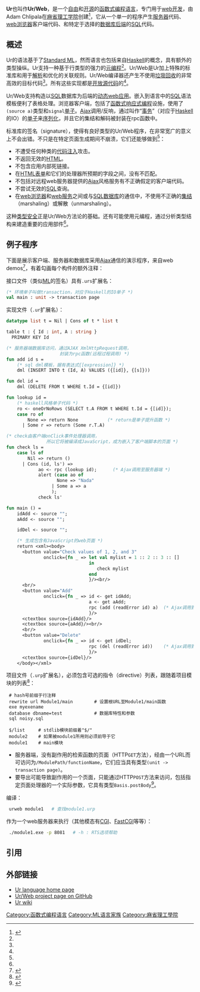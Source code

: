 {{NoteTA|G1=IT}}
{{Infobox programming language
| title = Ur
| name = Ur, Ur/Web 
| logo = 
| logo caption =
| family = [[ML语言|ML]]
| released = {{start date and age|2014|12}} <ref>{{Cite web |url=https://www.reddit.com/r/programming/comments/2qbdm0/urweb_is_out_of_beta/ |title=UrWeb is out of beta |access-date=2021-03-03 |archive-date=2016-06-04 |archive-url=https://web.archive.org/web/20160604202848/https://www.reddit.com/r/programming/comments/2qbdm0/urweb_is_out_of_beta/ }}</ref> 
| designer = Adam Chlipala
| latest release version = 20200209
| latest release date = {{start date and age|2020|02|09}}
| implementations =
| influenced by = [[ML语言|ML]]<ref name="ur-pl-family">{{cite web
   | url = http://impredicative.com/ur/
   | title = The Ur Programming Language Family
   | publisher = impredicative.com/ur
   | access-date = 3 April 2016
   | archive-date = 2020-11-30
   | archive-url = https://web.archive.org/web/20201130055351/http://www.impredicative.com/ur/
   }}</ref>, [[Haskell|Haskell]]
| platform = [[POSIX|POSIX]]
| license = [[BSD许可证|三条款BSD许可证]]
| website = {{url|impredicative.com/ur}}
| paradigms = [[函数式编程|函数式]], [[响应式编程|响应式]]
| developers = 
| file ext = .ur, .urs, .urp
| file format = 
}}
'''Ur'''也叫作'''Ur/Web'''，是一个[[自由软件|自由]]和[[开源软件|开源]]的[[函数式编程|函数式]][[编程语言|编程语言]]，专门用于[[網頁程式設計|web开发]]，由Adam Chlipala在[[麻省理工学院|麻省理工学院]]创建<ref>{{cite web | url = http://adam.chlipala.net/papers/UrWebPOPL15/UrWebPOPL15.pdf | author = Adam Chlipala | title = Ur/Web: A Simple Model for Programming the Web | publisher = MIT / Association for Computing Machinery (ACM) | date = January 2015 | access-date = 2021-09-04 | archive-date = 2022-01-16 | archive-url = https://web.archive.org/web/20220116210303/http://adam.chlipala.net/papers/UrWebPOPL15/UrWebPOPL15.pdf }}</ref>，它从一个单一的程序产生[[服务器|服务器]]代码、[[web浏览器|web浏览器]]客户端代码、和特定于选择的[[数据库|数据库]][[前端和后端|后端]]的[[SQL|SQL]]代码。

==概述==
Ur的语法基于了[[Standard_ML|Standard ML]]，然而语言也包括来自[[Haskell|Haskell]]的概念，具有额外的类型操纵。Ur支持一种基于行类型的强力的[[元编程|元编程]]<ref name="ur-pl-family"/>。Ur/Web是Ur加上特殊的标准库和用于[[语法分析|解析]]和优化的关联规则。Ur/Web编译器还产生不使用[[垃圾回收_(计算机科学)|垃圾回收]]的非常高效的目标代码<ref name="ur-pl-family"/>。所有这些实现都是[[开源软件|开放源代码]]的<ref name="ur-pl-family"/>。

Ur/Web支持构造以[[SQL|SQL]]数据库为后端的[[动态网页|动态web应用]]。嵌入到语言中的[[SQL|SQL]]语法模板便利了表格处理。浏览器客户端，包括了[[函数式响应式编程|函数式响应式编程]]设施，使用了<code>(source a)</code>类型和<code>signal</code>[[单子_(函数式编程)|单子]]。[[Ajax|Ajax]]调用/反响，通过叫作“[[事务处理|事务]]”（对应于[[Haskell|Haskell]]的IO）的[[单子_(函数式编程)|单子]]来[[序列化|序列化]]，并且它的集结和解码被封装在rpc函数中。

标准库的签名（signature），使得有良好类型的Ur/Web程序，在非常宽广的意义上不会出错。不只是在特定页面生成期间不崩溃，它们还能够做到<ref name="ur-pl-family"/>：
* 不遭受任何种类的[[代码注入|代码注入]]攻击。
* 不返回无效的[[HTML|HTML]]。
* 不包含应用内部死链接。
* 在[[网页表单|HTML表单]]和它们的处理器所预期的字段之间，没有不匹配。
* 不包括对远程web服务器提供的[[Ajax|Ajax]]风格服务有不正确假定的客户端代码。
* 不尝试无效的[[SQL|SQL]]查询。
* 在[[web浏览器|web浏览器]]和[[web服务|web服务]]之间或与[[SQL|SQL]][[数据库|数据库]]的通信中，不使用不正确的[[Marshalling_(计算机科学)|集结]]（marshaling）或解散（unmarshaling）。
这种[[类型安全|类型安全]]正是Ur/Web方法论的基础。还有可能使用元编程，通过分析类型结构来建造重要的应用部件<ref name="ur-pl-family"/>。

== 例子程序 ==

下面是展示客户端、服务器和数据库采用[[Ajax|Ajax]]通信的演示程序，来自web demos<ref>{{Cite web |url=http://impredicative.com/ur/demo/ |title=Ur language demo programs |access-date=2021-03-04 |archive-date=2020-11-12 |archive-url=https://web.archive.org/web/20201112000544/http://www.impredicative.com/ur/demo/ }}</ref>，有着勾画每个构件的额外注释：

接口文件（类似[[Standard_ML|ML]]的签名）具有<code>.urs</code>扩展名：
<syntaxhighlight lang="sml">
(* 环境单子叫做transaction，对应于Haskell的IO单子 *)
val main : unit -> transaction page
</syntaxhighlight>

实现文件（<code>.ur</code>扩展名）：
<syntaxhighlight lang="sml">
datatype list t = Nil | Cons of t * list t

table t : { Id : int, A : string }
  PRIMARY KEY Id

(* 服务器端数据库访问，通过AJAX XmlHttpRequest调用，
                    封装为rpc函数(远程过程调用) *)
fun add id s =
    (* sql dml模板，据有表达式{[expression]} *)
    dml (INSERT INTO t (Id, A) VALUES ({[id]}, {[s]}))

fun del id =
    dml (DELETE FROM t WHERE t.Id = {[id]})

fun lookup id =
    (* haskell风格单子代码 *)
    ro <- oneOrNoRows (SELECT t.A FROM t WHERE t.Id = {[id]});
    case ro of
        None => return None           (* return是单子提升函数 *)
      | Some r => return (Some r.T.A)

(* check由客户端onClick事件处理器调用，
               所以它将被编译成JavaScript，成为嵌入了客户端脚本的页面 *)
fun check ls =
    case ls of
        Nil => return ()
      | Cons (id, ls') =>
            ao <- rpc (lookup id);      (* Ajax调用至服务器端 *)
            alert (case ao of
                   None => "Nada"
                 | Some a => a
                 );
            check ls'

fun main () =
    idAdd <- source "";
    aAdd <- source "";

    idDel <- source "";

    (* 生成包含有JavaScript的web页面 *)
    return <xml><body>
      <button value="Check values of 1, 2, and 3"
              onclick={fn _ => let val mylist = 1 :: 2 :: 3 :: []
                               in
                                  check mylist
                               end
                               }/><br/>
      <br/>
      <button value="Add"
              onclick={fn _ => id <- get idAdd;
                               a <- get aAdd;
                               rpc (add (readError id) a)  (* Ajax调用到服务器端 *)
                               }/>
      <ctextbox source={idAdd}/>
      <ctextbox source={aAdd}/><br/>
      <br/>
      <button value="Delete"
              onclick={fn _ => id <- get idDel;
                               rpc (del (readError id))    (* Ajax调用到服务器端 *)
                               }/>
      <ctextbox source={idDel}/>
    </body></xml>
</syntaxhighlight>

项目文件（<code>.urp</code>扩展名），必须包含可选的指令（directive）列表，跟随着项目模块的列表<ref>{{cite web
   | url = https://enn.github.io/urweb-doc/node5.html
   | last = Chlipala
   | first = Adam
   | author-link = Adam Chlipala
   | title = The Ur/Web Manual – Project files
   | publisher = urweb-doc
   | date = January 2015
   | access-date = 8 January 2015
   | archive-date = 2016-03-04
   | archive-url = https://web.archive.org/web/20160304064757/http://enn.github.io/urweb-doc/node5.html
   }}</ref>：
<syntaxhighlight lang="shell">
 # hash号前缀于行注释
 rewrite url Module1/main        # 设置根URL至Module1/main函数
 exe myexename
 database dbname=test            # 数据库特性和参数
 sql noisy.sql

 $/list     # stdlib模块前缀着"$/"
 module2    # 如果被module1所用则必须前导于它
 module1    # main模块
</syntaxhighlight>
* 服务器端，没有副作用的检索函数的页面（HTTP<code>GET</code>方法），经由一个URL而可访问为<code>/ModulePath/functionName</code>，它们应当具有类型<code>(unit -> transaction page)</code>。
* 要导出可能导致副作用的一个页面，只能通过HTTP<code>POST</code>方法来访问，包括指定页面处理器的一个实际参数，它具有类型<code>Basis.postBody</code><ref>{{Cite web |url=https://enn.github.io/urweb-doc/node54.html |title=The Ur/Web Manual - The Structure of Web Applications |access-date=2021-03-04 |archive-date=2016-03-04 |archive-url=https://web.archive.org/web/20160304094503/http://enn.github.io/urweb-doc/node54.html }}</ref>。

编译：
<syntaxhighlight lang="bash">
 urweb module1   # 查找module1.urp
</syntaxhighlight>
作为一个web服务器来执行（其他模态有[[通用网关接口|CGI]]、[[FastCGI|FastCGI]]等等）：
<syntaxhighlight lang="bash">
 ./module1.exe -p 8081   # -h : RTS选项帮助
</syntaxhighlight>

== 引用 ==
{{reflist|2}}

== 外部链接 ==
* [http://impredicative.com/ur Ur language home page] {{Wayback|url=http://impredicative.com/ur |date=20201130055351 }}
* [https://github.com/urweb/urweb Ur/Web project page on GitHub] {{Wayback|url=https://github.com/urweb/urweb |date=20201108143325 }}
* [http://www.impredicative.com/wiki/index.php/Special:AllPages Ur wiki] {{Wayback|url=http://www.impredicative.com/wiki/index.php/Special:AllPages |date=20190201013135 }}

{{程序设计语言}}
[[Category:函数式编程语言|Category:函数式编程语言]]
[[Category:ML语言家族|Category:ML语言家族]]
[[Category:麻省理工學院|Category:麻省理工學院]]